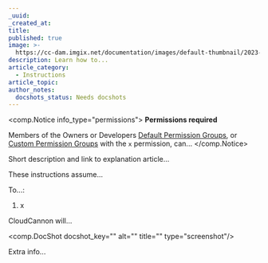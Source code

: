 ```yaml
---
_uuid:
_created_at:
title:
published: true
image: >-
  https://cc-dam.imgix.net/documentation/images/default-thumbnail/2023-Q4/CloudCannon-Documentation-Thumbnail.png
description: Learn how to...
article_category:
  - Instructions
article_topic:
author_notes:
  docshots_status: Needs docshots
---
```

<comp.Notice info_type="permissions">
  **Permissions required**

  Members of the Owners or Developers [Default Permission Groups](/documentation/articles/what-are-default-permission-groups/), or [Custom Permission Groups](/documentation/articles/what-are-custom-permission-groups/) with the `x` permission, can...
</comp.Notice>

Short description and link to explanation article...

These instructions assume...

To...:

1. x

CloudCannon will...

<comp.DocShot docshot_key="" alt="" title="" type="screenshot"/>

Extra info...